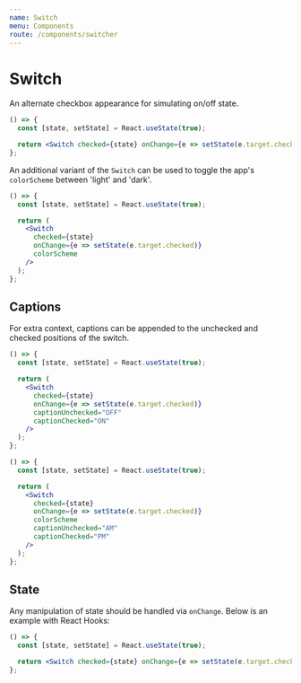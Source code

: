 ```yaml
---
name: Switch
menu: Components
route: /components/switcher
---
```



# Switch

An alternate checkbox appearance for simulating on/off state.

```jsx react-live
() => {
  const [state, setState] = React.useState(true);

  return <Switch checked={state} onChange={e => setState(e.target.checked)} />;
};
```

An additional variant of the `Switch` can be used to toggle the app's
`colorScheme` between 'light' and 'dark'.

```jsx react-live
() => {
  const [state, setState] = React.useState(true);

  return (
    <Switch
      checked={state}
      onChange={e => setState(e.target.checked)}
      colorScheme
    />
  );
};
```

## Captions

For extra context, captions can be appended to the unchecked and checked
positions of the switch.

```jsx react-live
() => {
  const [state, setState] = React.useState(true);

  return (
    <Switch
      checked={state}
      onChange={e => setState(e.target.checked)}
      captionUnchecked="OFF"
      captionChecked="ON"
    />
  );
};
```

```jsx react-live
() => {
  const [state, setState] = React.useState(true);

  return (
    <Switch
      checked={state}
      onChange={e => setState(e.target.checked)}
      colorScheme
      captionUnchecked="AM"
      captionChecked="PM"
    />
  );
};
```

## State

Any manipulation of state should be handled via `onChange`. Below is an example
with React Hooks:

```jsx react-live
() => {
  const [state, setState] = React.useState(true);

  return <Switch checked={state} onChange={e => setState(e.target.checked)} />;
};
```
